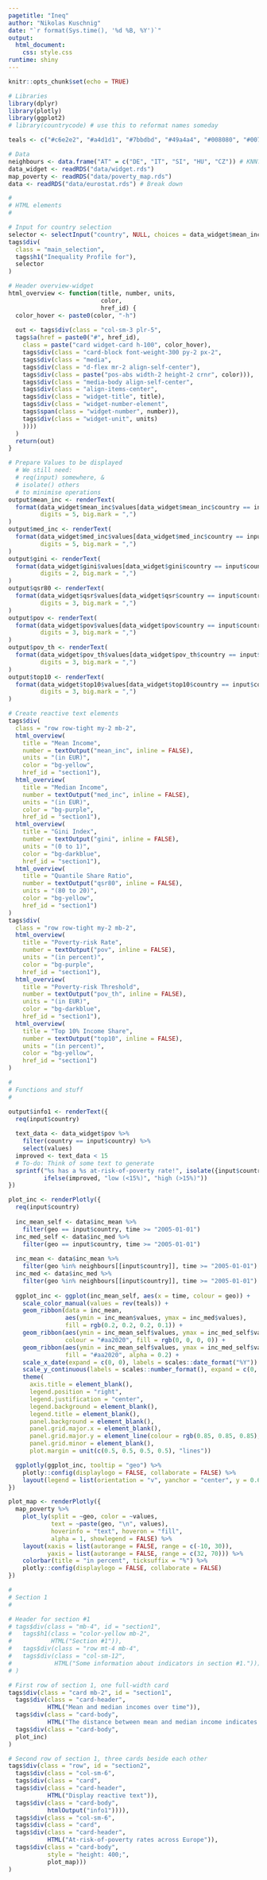 ```yaml
---
pagetitle: "Ineq"
author: "Nikolas Kuschnig"
date: "`r format(Sys.time(), '%d %B, %Y')`"
output: 
  html_document:
    css: style.css
runtime: shiny
---
```


```r
knitr::opts_chunk$set(echo = TRUE)

# Libraries
library(dplyr)
library(plotly)
library(ggplot2)
# library(countrycode) # use this to reformat names someday

teals <- c("#c6e2e2", "#a4d1d1", "#7bbdbd", "#49a4a4", "#008080", "#007373")

# Data
neighbours <- data.frame("AT" = c("DE", "IT", "SI", "HU", "CZ")) # KNN?
data_widget <- readRDS("data/widget.rds")
map_poverty <- readRDS("data/poverty_map.rds")
data <- readRDS("data/eurostat.rds") # Break down
```

```r
#
# HTML elements
#

# Input for country selection
selector <- selectInput("country", NULL, choices = data_widget$mean_inc$country)
tags$div(
  class = "main_selection",
  tags$h1("Inequality Profile for"),
  selector
)

# Header overview-widget
html_overview <- function(title, number, units, 
                          color,
                          href_id) {
  color_hover <- paste0(color, "-h")
  
  out <- tags$div(class = "col-sm-3 plr-5",
  tags$a(href = paste0("#", href_id), 
    class = paste("card widget-card h-100", color_hover),
    tags$div(class = "card-block font-weight-300 py-2 px-2",
    tags$div(class = "media",
    tags$div(class = "d-flex mr-2 align-self-center"),
    tags$div(class = paste("pos-abs width-2 height-2 crnr", color))),
    tags$div(class = "media-body align-self-center",
    tags$div(class = "align-items-center",
    tags$div(class = "widget-title", title),
    tags$div(class = "widget-number-element",
    tags$span(class = "widget-number", number)), 
    tags$div(class = "widget-unit", units)
    ))))
  )
  return(out)
}

# Prepare Values to be displayed
  # We still need:
  # req(input) somewhere, &
  # isolate() others
  # to minimise operations
output$mean_inc <- renderText(
  format(data_widget$mean_inc$values[data_widget$mean_inc$country == input$country], 
         digits = 5, big.mark = ",")
)
output$med_inc <- renderText(
  format(data_widget$med_inc$values[data_widget$med_inc$country == input$country], 
         digits = 5, big.mark = ",")
)
output$gini <- renderText(
  format(data_widget$gini$values[data_widget$gini$country == input$country], 
         digits = 2, big.mark = ",")
)
output$qsr80 <- renderText(
  format(data_widget$qsr$values[data_widget$qsr$country == input$country], 
         digits = 3, big.mark = ",")
)
output$pov <- renderText(
  format(data_widget$pov$values[data_widget$pov$country == input$country], 
         digits = 3, big.mark = ",")
)
output$pov_th <- renderText(
  format(data_widget$pov_th$values[data_widget$pov_th$country == input$country], 
         digits = 3, big.mark = ",")
)
output$top10 <- renderText(
  format(data_widget$top10$values[data_widget$top10$country == input$country], 
         digits = 3, big.mark = ",")
)

# Create reactive text elements
tags$div(
  class = "row row-tight my-2 mb-2",
  html_overview(
    title = "Mean Income",
    number = textOutput("mean_inc", inline = FALSE),
    units = "(in EUR)",
    color = "bg-yellow",
    href_id = "section1"),
  html_overview(
    title = "Median Income",
    number = textOutput("med_inc", inline = FALSE),
    units = "(in EUR)",
    color = "bg-purple",
    href_id = "section1"),
  html_overview(
    title = "Gini Index",
    number = textOutput("gini", inline = FALSE),
    units = "(0 to 1)",
    color = "bg-darkblue",
    href_id = "section1"),
  html_overview(
    title = "Quantile Share Ratio",
    number = textOutput("qsr80", inline = FALSE),
    units = "(80 to 20)",
    color = "bg-yellow",
    href_id = "section1")
)
tags$div(
  class = "row row-tight my-2 mb-2",
  html_overview(
    title = "Poverty-risk Rate",
    number = textOutput("pov", inline = FALSE),
    units = "(in percent)",
    color = "bg-purple",
    href_id = "section1"),
  html_overview(
    title = "Poverty-risk Threshold",
    number = textOutput("pov_th", inline = FALSE),
    units = "(in EUR)",
    color = "bg-darkblue",
    href_id = "section1"),
  html_overview(
    title = "Top 10% Income Share",
    number = textOutput("top10", inline = FALSE),
    units = "(in percent)",
    color = "bg-yellow",
    href_id = "section1")
)
```

```r
#
# Functions and stuff
#

output$info1 <- renderText({
  req(input$country)
  
  text_data <- data_widget$pov %>% 
    filter(country == input$country) %>% 
    select(values)
  improved <- text_data < 15
  # To-do: Think of some text to generate
  sprintf("%s has a %s at-risk-of-poverty rate!", isolate({input$country}),
          ifelse(improved, "low (<15%)", "high (>15%)"))
})

plot_inc <- renderPlotly({
  req(input$country)
  
  inc_mean_self <- data$inc_mean %>% 
    filter(geo == input$country, time >= "2005-01-01")
  inc_med_self <- data$inc_med %>% 
    filter(geo == input$country, time >= "2005-01-01")
  
  inc_mean <- data$inc_mean %>% 
    filter(geo %in% neighbours[[input$country]], time >= "2005-01-01")
  inc_med <- data$inc_med %>% 
    filter(geo %in% neighbours[[input$country]], time >= "2005-01-01")
  
  ggplot_inc <- ggplot(inc_mean_self, aes(x = time, colour = geo)) +
    scale_color_manual(values = rev(teals)) +
    geom_ribbon(data = inc_mean,
                aes(ymin = inc_mean$values, ymax = inc_med$values), 
                fill = rgb(0.2, 0.2, 0.2, 0.1)) +
    geom_ribbon(aes(ymin = inc_mean_self$values, ymax = inc_med_self$values),
                colour = "#aa2020", fill = rgb(0, 0, 0, 0)) +
    geom_ribbon(aes(ymin = inc_mean_self$values, ymax = inc_med_self$values), 
                fill = "#aa2020", alpha = 0.2) +
    scale_x_date(expand = c(0, 0), labels = scales::date_format("%Y")) +
    scale_y_continuous(labels = scales::number_format(), expand = c(0, 0)) +
    theme(
      axis.title = element_blank(),
      legend.position = "right",
      legend.justification = "center",
      legend.background = element_blank(),
      legend.title = element_blank(),
      panel.background = element_blank(),
      panel.grid.major.x = element_blank(),
      panel.grid.major.y = element_line(colour = rgb(0.85, 0.85, 0.85), size = 0.2),
      panel.grid.minor = element_blank(),
      plot.margin = unit(c(0.5, 0.5, 0.5, 0.5), "lines"))

  ggplotly(ggplot_inc, tooltip = "geo") %>% 
    plotly::config(displaylogo = FALSE, collaborate = FALSE) %>% 
    layout(legend = list(orientation = "v", yanchor = "center", y = 0.6))
})

plot_map <- renderPlotly({
  map_poverty %>% 
    plot_ly(split = ~geo, color = ~values, 
            text = ~paste(geo, "\n", values),
            hoverinfo = "text", hoveron = "fill",
            alpha = 1, showlegend = FALSE) %>% 
    layout(xaxis = list(autorange = FALSE, range = c(-10, 30)), 
           yaxis = list(autorange = FALSE, range = c(32, 70))) %>% 
    colorbar(title = "in percent", ticksuffix = "%") %>% 
    plotly::config(displaylogo = FALSE, collaborate = FALSE)
})
```


```r
#
# Section 1
#

# Header for section #1
# tags$div(class = "mb-4", id = "section1",
#   tags$h1(class = "color-yellow mb-2",
#           HTML("Section #1")),
#   tags$div(class = "row mt-4 mb-4",
#   tags$div(class = "col-sm-12",
#            HTML("Some information about indicators in section #1.")))
# )

# First row of section 1, one full-width card
tags$div(class = "card mb-2", id = "section1",
  tags$div(class = "card-header",
           HTML("Mean and median incomes over time")),
  tags$div(class = "card-body",
           HTML("The distance between mean and median income indicates skewedness of the income distribution.")),
  tags$div(class = "card-body",
  plot_inc)
)

# Second row of section 1, three cards beside each other
tags$div(class = "row", id = "section2",
  tags$div(class = "col-sm-6",
  tags$div(class = "card", 
  tags$div(class = "card-header",
           HTML("Display reactive text")),
  tags$div(class = "card-body",
           htmlOutput("info1")))),
  tags$div(class = "col-sm-6",
  tags$div(class = "card", 
  tags$div(class = "card-header",
           HTML("At-risk-of-poverty rates across Europe")),
  tags$div(class = "card-body",
           style = "height: 400;",
           plot_map)))
)
```
